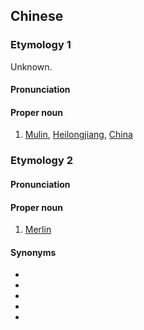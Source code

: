 ==Chinese==
{{zh-forms}}

===Etymology 1===
Unknown.

====Pronunciation====
{{zh-pron
|m=Mùlín
|cat=propn
}}

====Proper noun====
{{zh-proper noun}}

# [[Mulin]], [[Heilongjiang]], [[China]]

===Etymology 2===
{{bor|zh|en|Merlin}}

====Pronunciation====
{{zh-pron
|m=Mùlín
|cat=propn
}}

====Proper noun====
{{zh-proper noun}}

# [[Merlin]] {{gloss|wizard in the Arthurian legend}}

====Synonyms====
* {{zh-l|梅林}}
* {{zh-l|密林}}
* {{zh-l|魔靈}}
* {{zh-l|默林}}
* {{zh-l|墨林}}

{{zh-cat|Cities}}